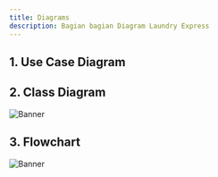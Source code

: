 ```yaml
---
title: Diagrams
description: Bagian bagian Diagram Laundry Express
---
```

## 1. Use Case Diagram


## 2. Class Diagram
![Banner](/images/uml.png "Documents")


## 3. Flowchart 
![Banner](/images/flowchart.png "Documents")
